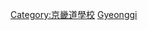 {{Commonscat|Universities and colleges in Gyeonggi-do}}

[[Category:京畿道學校|Category:京畿道學校]]
[[Category:韓國各市道大學|Gyeonggi]]